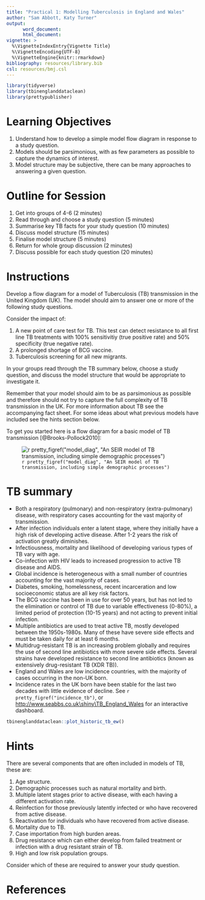 ```yaml
---
title: "Practical 1: Modelling Tuberculosis in England and Wales"
author: "Sam Abbott, Katy Turner"
output: 
      word_document:
      html_document:
vignette: >
  %\VignetteIndexEntry{Vignette Title}
  %\VignetteEncoding{UTF-8}
  %\VignetteEngine{knitr::rmarkdown}
bibliography: resources/library.bib  
csl: resources/bmj.csl
---
```


```r
library(tidyverse)
library(tbinenglanddataclean)
library(prettypublisher)
```

# Learning Objectives

1. Understand how to develop a simple model flow diagram in response to a study question.
1. Models should be parsimonious, with as few parameters as possible to capture the dynamics of interest.
1. Model structure may be subjective, there can be many approaches to answering a given question.

# Outline for Session

1. Get into groups of 4-6 (2 minutes)
1. Read through and choose a study question (5 minutes)
1. Summarise key TB facts for your study question (10 minutes)
1. Discuss model structure (15 minutes)
1. Finalise model structure (5 minutes) 
1. Return for whole group discussion (2 minutes)
1. Discuss possible for each study question (20 minutes)

# Instructions

Develop a flow diagram for a model of Tuberculosis (TB) transmission in the United Kingdom (UK). The model should aim to answer one or more of the following study questions. 

Consider the impact of: 

1. A new point of care test for TB. This test can detect resistance to all first line TB treatments with 100% sensitivitiy (true positive rate) and 50% specificity (true negative rate). 
1. A prolonged shortage of BCG vaccine.
1. Tuberculosis screening for all new migrants.

In your groups read through the TB summary below, choose a study question, and discuss the model structure that would be appropriate to investigate it. 

Remember that your model should aim to be as parsimonious as possible and therefore should not try to capture the full complexity of TB transmission in the UK. For more information about TB see the accompanying fact sheet. For some ideas about what previous models have included see the hints section below. 

To get you started here is a flow diagram for a basic model of TB transmission [@Brooks-Pollock2010]:

![`r pretty_figref("model_diag", "An SEIR model of TB transmission, including simple demographic processes")`](./resources/SEIR_flow_diag.png)

# TB summary

- Both a respiratory (pulmonary) and non-respiratory (extra-pulmonary) disease, with respiratory cases accounting for the vast majority of transmission.
- After infection individuals enter a latent stage, where they initially have a high risk of developing active disease. After 1-2 years the risk of activation greatly diminishes.
- Infectiousness, mortality and likelihood of developing various types of TB vary with age.
- Co-infection with HIV leads to increased progression to active TB disease and AIDS.
- Global incidence is heterogeneous with a small number of countries accounting for the vast majority of cases.
- Diabetes, smoking, homelessness, recent incarceration and low socioeconomic status are all key risk factors.
- The BCG vaccine has been in use for over 50 years, but  has not led to the elimination or control of TB due to variable effectiveness (0-80%), a limited period of protection (10-15 years) and not acting to prevent initial infection.
- Multiple antibiotics are used to treat active TB, mostly developed between the 1950s-1980s. Many of these have severe side effects and must be taken daily for at least 6 months.
- Multidrug-resistant TB is an increasing problem globally and requires the use of second line antibiotics with more severe side effects. Several strains have developed resistance to second line antibiotics (known as extensively drug-resistant TB (XDR TB)).
- England and Wales are low incidence countries, with the majority of cases occurring in the non-UK born.
- Incidence rates in the UK born have been stable for the last two decades with little evidence of decline. See `r pretty_figref("incidence_tb")`, or [http://www.seabbs.co.uk\\shiny\\TB_England_Wales](http://www.seabbs.co.uk/shiny/TB_England_Wales) for an interactive dashboard.

```r
tbinenglanddataclean::plot_historic_tb_ew()
```

# Hints

There are several components that are often included in models of TB, these are:

1. Age structure.
1. Demographic processes such as natural mortality and birth.
1. Multiple latent stages prior to active disease, with each having a different activation rate.
1. Reinfection for those previously latently infected or who have recovered from active disease.
1. Reactivation for individuals who have recovered from active disease.
1. Mortality due to TB.
1. Case importation from high burden areas.
1. Drug resistance which can either develop from failed treatment or infection with a drug resistant strain of TB.
1. High and low risk population groups.


Consider which of these are required to answer your study question.

# References